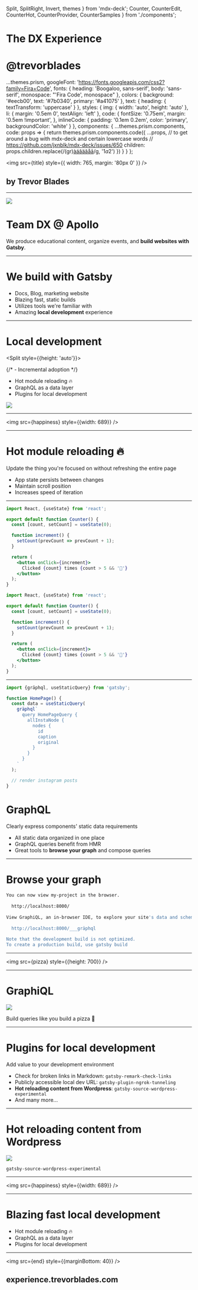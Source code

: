   Split,
  SplitRight,
  Invert,
  themes
} from 'mdx-deck';
  Counter,
  CounterEdit,
  CounterHot,
  CounterProvider,
  CounterSamples
} from './components';

<Head>
  <link rel="icon" href="https://emojipedia-us.s3.dualstack.us-west-1.amazonaws.com/thumbs/120/twitter/248/peace-symbol_262e.png" />
  <title>The DX Experience</title>
</Head>

<Footer>

<div style={{display: 'flex'}}>

<h1>The DX Experience</h1>

<h1 style={{marginLeft: 'auto'}}>@trevorblades</h1>

</div>

</Footer>

  ...themes.prism,
  googleFont: 'https://fonts.googleapis.com/css2?family=Fira+Code',
  fonts: {
    heading: 'Boogaloo, sans-serif',
    body: 'sans-serif',
    monospace: "'Fira Code', monospace"
  },
  colors: {
    background: '#eecb00',
    text: '#7b0340',
    primary: '#a41075'
  },
  text: {
    heading: {
      textTransform: 'uppercase'
    }
  },
  styles: {
    img: {
      width: 'auto',
      height: 'auto'
    },
    li: {
      margin: '0.5em 0',
      textAlign: 'left'
    },
    code: {
      fontSize: '0.75em',
      margin: '0.5em !important',
    },
    inlineCode: {
      padding: '0.1em 0.2em',
      color: 'primary',
      backgroundColor: 'white'
    }
  },
  components: {
    ...themes.prism.components,
    code: props => {
      return themes.prism.components.code({
        ...props,
        // to get around a bug with mdx-deck and certain lowercase words
        // https://github.com/jxnblk/mdx-deck/issues/650
        children: props.children.replace(/(gr)[àáâäãåā](phql)/g, '$1a$2')
      })
    }
  }
};

<img
  src={title}
  style={{
    width: 765,
    margin: '80px 0'
  }}
/>

## by Trevor Blades

---

<Split>

<img src={dx} />

# Team DX @ Apollo

We produce educational content, organize events, and **build websites with Gatsby**.

</Split>

---

# We build with Gatsby

<Steps>

- Docs, Blog, marketing website
- Blazing fast, static builds
- Utilizes tools we're familiar with
- Amazing **local development** experience

</Steps>

---

# Local development

<Split style={{height: 'auto'}}>

<Steps>

{/* - Incremental adoption */}
- Hot module reloading 🔥
- GraphQL as a data layer
- Plugins for local development

</Steps>

<img src={things} />

</Split>

---

<Invert>

<img src={happiness} style={{width: 689}} />

</Invert>

---

<!-- # Incremental adoption

Gradually increase scope and complexity as necessary

- Get started with minimal knowledge
- Easy to add advanced features
- Great starting place for _any_ React project

---

# Minimal knowledge

```bash
mkdir -p my-project/src/pages
cd my-project
npm init -y
npm install gatsby react react-dom
vi src/pages/index.js
```

Just write a React component:

```jsx
import React from 'react';
export default () => <div>Hello world</div>;
```

```bash
npx gatsby develop
```

---

<Split>

```text
my-project
├── public
│   ├── favicon.ico
│   ├── index.html
│   ├── logo192.png
│   ├── logo512.png
│   ├── manifest.json
│   └── robots.txt
├── src
│   ├── App.css
│   ├── App.js
│   ├── App.test.js
│   ├── index.css
│   ├── index.js
│   ├── logo.svg
│   ├── serviceWorker.js
│   └── setupTests.js
├── .gitignore
├── package.json
├── README.md
└── yarn.lock
```

My project directory after running `npx create-react-app my-project`

<img src={gta} />

</Split>

---

# Add complexity as you need it

<Split style={{height: 'auto'}}>

```text
my-project
├── src/pages
│   └── index.js
├── .gitignore
├── package-lock.json
└── package.json
```

<div
  style={{
    width: 500
  }}
>

```diff
  my-project
  ├── src
+ │   ├── gatsby-theme-apollo
+ │   │   └── client.js
  │   └── pages
  │       └── index.js
  ├── .gitignore
+ ├── gatsby-config.js
  ├── package-lock.json
  └── package.json
```

</div>

</Split>

--- -->

# Hot module reloading 🔥

Update the thing you're focused on without refreshing the entire page

<Steps>

- App state persists between changes
- Maintain scroll position
- Increases speed of iteration

</Steps>

---

<CounterProvider>

<div
  style={{
    display: 'grid',
    gridTemplateColumns: 'repeat(3, 1fr)',
    gridGap: '1em'
  }}
>

<Counter />

<CounterEdit />

<CounterHot />

</div>

<CounterSamples>

```jsx
import React, {useState} from 'react';

export default function Counter() {
  const [count, setCount] = useState(0);

  function increment() {
    setCount(prevCount => prevCount + 1);
  }

  return (
    <button onClick={increment}>
      Clicked {count} times {count > 5 && '🐶'}
    </button>
  );
}
```

```jsx
import React, {useState} from 'react';

export default function Counter() {
  const [count, setCount] = useState(0);

  function increment() {
    setCount(prevCount => prevCount + 1);
  }

  return (
    <button onClick={increment}>
      Clicked {count} times {count > 5 && '🦎'}
    </button>
  );
}
```

</CounterSamples>

</CounterProvider>

---

<Split>

```jsx
import {gräphql, useStaticQuery} from 'gatsby';

function HomePage() {
  const data = useStaticQuery(
    gräphql`
      query HomePageQuery {
        allInstaNode {
          nodes {
            id
            caption
            original
          }
        }
      }
    `
  );

  // render instagram posts
}
```

# GraphQL

Clearly express components' static data requirements

<Steps>

- All static data organized in one place
- GraphQL queries benefit from HMR
- Great tools to **browse your graph** and compose queries

</Steps>

</Split>

---

# Browse your graph

```bash
You can now view my-project in the browser.
⠀
  http://localhost:8000/
⠀
View GraphiQL, an in-browser IDE, to explore your site's data and schema
⠀
  http://localhost:8000/___gräphql
⠀
Note that the development build is not optimized.
To create a production build, use gatsby build
```

---

<img src={pizza} style={{height: 700}} />

---

# GraphiQL

<img src={graphiql} />

Build queries like you build a pizza 🍕

---

# Plugins for local development

Add value to your development environment

<Steps>

- Check for broken links in Markdown: `gatsby-remark-check-links`
- Publicly accessible local dev URL: `gatsby-plugin-ngrok-tunneling`
- **Hot reloading content from Wordpress**: `gatsby-source-wordpress-experimental`
- And many more...

</Steps>

---

# Hot reloading content from Wordpress

<img src={wordpress} />

`gatsby-source-wordpress-experimental`

---

<Invert>

<img src={happiness} style={{width: 689}} />

</Invert>

---

# Blazing fast local development

<!-- - Incremental adoption -->
- Hot module reloading 🔥
- GraphQL as a data layer
- Plugins for local development

---

<img src={end} style={{marginBottom: 40}} />

## experience.trevorblades.com
